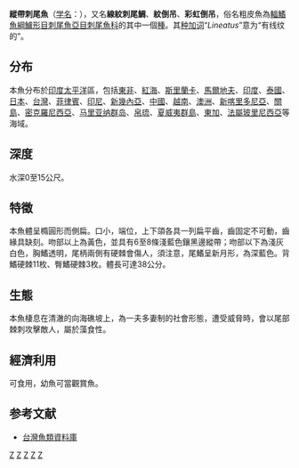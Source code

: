 {{NoteTA|G1=Toponym}}
{{Speciesbox 
| genus = Acanthurus
| species = lineatus
| image = Acanthurus lineatus Flynn Reef crop.jpg
| status = NE
| status_system = IUCN3.1
| authority = [[Linnaeus|Linnaeus]], 1758
| synonyms = *''Acanthurus vittatus''<br /><small>Bennett, 1828</small>
*''Chaetodon lineatus''<br /><small>Linnaeus, 1758</small>
*''Ctenodon lineatus''<br /><small>Linnaeus, 1758</small>
*''Harpurus lineatus''<br /><small>Linnaeus, 1758</small>
*''Hepatus lineatus''<br /><small>Linnaeus, 1758</small>
*''Rhombotides lineatus''<br /><small>Linnaeus, 1758</small>
}}
'''縱帶刺尾魚'''（[[学名|学名]]：{{lang|la|'''''Acanthurus lineatus'''''}}），又名'''線紋刺尾鯛'''、'''紋倒吊'''、'''彩虹倒吊'''，俗名粗皮魚為[[輻鰭魚綱|輻鰭魚綱]][[鱸形目|鱸形目]][[刺尾魚亞目|刺尾魚亞目]][[刺尾魚科|刺尾魚科]]的其中一個[[種|種]]。其[[种加词|种加词]]“''Lineatus''”意为“有线纹的”。

==分布==
本魚分布於[[印度|印度]][[太平洋|太平洋]]區，包括[[東非|東非]]、[[紅海|紅海]]、[[斯里蘭卡|斯里蘭卡]]、[[馬爾地夫|馬爾地夫]]、[[印度|印度]]、[[泰國|泰國]]、[[日本|日本]]、[[台灣|台灣]]、[[菲律賓|菲律賓]]、[[印尼|印尼]]、[[新幾內亞|新幾內亞]]、[[中國|中國]]、[[越南|越南]]、[[澳洲|澳洲]]、[[新喀里多尼亞|新喀里多尼亞]]、[[關島|關島]]、[[密克羅尼西亞|密克羅尼西亞]]、[[马里亚纳群岛|马里亚纳群岛]]、[[帛琉|帛琉]]、[[夏威夷群島|夏威夷群島]]、[[東加|東加]]、[[法屬玻里尼西亞|法屬玻里尼西亞]]等海域。

==深度==
水深0至15公尺。

==特徵==
本魚體呈橢圓形而側扁。口小，端位，上下頜各具一列扁平齒，齒固定不可動，齒緣具缺刻。吻部以上為黃色，並具有6至8條淺藍色鑲黑邊縱帶；吻部以下為淺灰白色，胸鰭透明，尾柄兩側有硬棘會傷人，須注意，尾鰭呈新月形，為深藍色。背鰭硬棘11枚、臀鰭硬棘3枚。體長可達38公分。

==生態==
本魚棲息在清澈的向海礁坡上，為一夫多妻制的社會形態，遭受威脅時，會以尾部棘刺攻擊敵人，屬於藻食性。

==經濟利用==
可食用，幼魚可當觀賞魚。

==参考文献==
*[http://fishdb.sinica.edu.tw/ 台灣魚類資料庫] {{Wayback|url=http://fishdb.sinica.edu.tw/ |date=20160304193340 }}
{{Taxonbar|from=Q151473}}

[[Category:觀賞魚|Z]]
[[Category:食用鱼|Z]]
[[Category:刺尾魚屬|Z]]
[[Category:卡尔·林奈命名的生物分类|Z]]
[[Category:1758年描述的魚類|Z]]